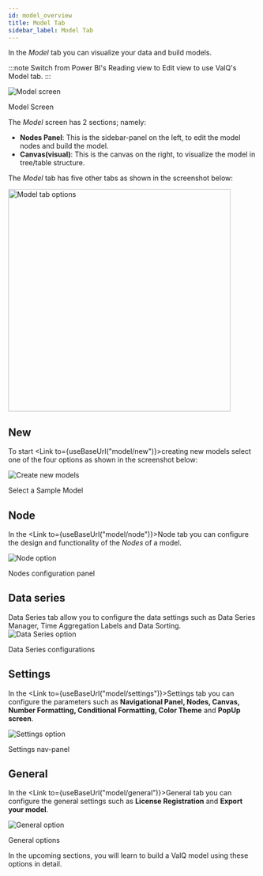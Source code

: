 ```yaml
---
id: model_overview
title: Model Tab
sidebar_label: Model Tab
---
```



In the _Model_ tab you can visualize your data and build models.

:::note
Switch from Power BI's Reading view to Edit view to use ValQ's Model tab.
:::

<div class="center">
  <Zoom>
    <img
      alt="Model screen"
      src={useBaseUrl("/doc-images/model/model-screen.png")}
    />
  </Zoom>
  <p>Model Screen</p>
</div>

The _Model_ screen has 2 sections; namely:

- **Nodes Panel**: This is the sidebar-panel on the left, to edit the model nodes and build the model.
- **Canvas(visual)**: This is the canvas on the right, to visualize the model in tree/table structure.

The _Model_ tab has five other tabs as shown in the screenshot below:

<div style={{ textAlign: "center" }}>
  <Zoom>
    <img
      width="450"
      alt="Model tab options"
      src={useBaseUrl("/doc-images/model/model2.png")}
    />
  </Zoom>
</div>

## New

To start <Link to={useBaseUrl("model/new")}>creating new models</Link> select one of the four options as shown in the screenshot below:

<div class="center">
  <Zoom>
    <img
      alt="Create new models"
      src={useBaseUrl("/doc-images/model/model4.png")}
    />
  </Zoom>
  <p>Select a Sample Model</p>
</div>

## Node

In the <Link to={useBaseUrl("model/node")}>Node</Link> tab you can configure the design and
functionality of the _Nodes_ of a model.

<div class="center">
  <Zoom>
    <img alt="Node option" src={useBaseUrl("/doc-images/model/model3.png")} />
  </Zoom>
  <p>Nodes configuration panel</p>
</div>

## Data series

<Link to={useBaseUrl("model/data-series")}>Data Series</Link> tab allow you
to configure the data settings such as Data Series Manager, Time Aggregation Labels
and Data Sorting.

<div class="center">
  <Zoom>
    <img
      alt="Data Series option"
      src={useBaseUrl("/doc-images/model/model5.png")}
    />
  </Zoom>
  <p>Data Series configurations</p>
</div>

## Settings

In the <Link to={useBaseUrl("model/settings")}>Settings</Link> tab you can configure the
parameters such as **Navigational Panel, Nodes, Canvas, Number Formatting,
Conditional Formatting, Color Theme** and **PopUp screen**.

<div class="center">
  <Zoom>
    <img
      alt="Settings option"
      src={useBaseUrl("/doc-images/model/model6.png")}
    />
  </Zoom>
  <p>Settings nav-panel</p>
</div>

## General

In the <Link to={useBaseUrl("model/general")}>General</Link> tab you can configure
the general settings such as **License Registration** and **Export your model**.

<div class="center">
  <Zoom>
    <img
      alt="General option"
      src={useBaseUrl("/doc-images/model/model7.png")}
    />
  </Zoom>
  <p>General options</p>
</div>

In the upcoming sections, you will learn to build a ValQ model using these options in detail.
